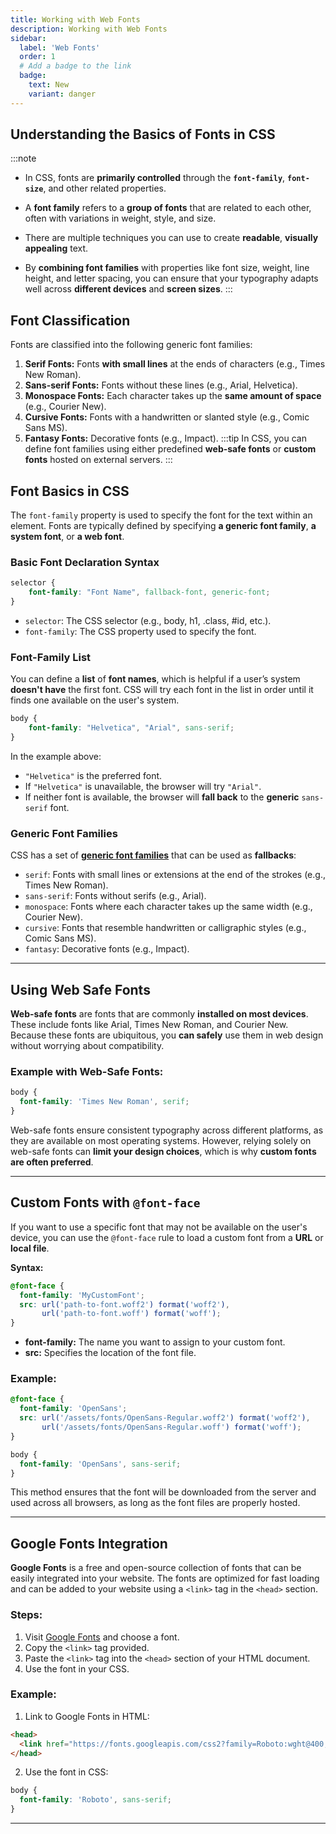 ```yaml
---
title: Working with Web Fonts
description: Working with Web Fonts
sidebar:
  label: 'Web Fonts'
  order: 1
  # Add a badge to the link
  badge:
    text: New
    variant: danger
---
```



## Understanding the Basics of Fonts in CSS

:::note
- In CSS, fonts are **primarily controlled** through the **`font-family`**, **`font-size`**, and other related properties. 

- A **font family** refers to a **group of fonts** that are related to each other, often with variations in weight, style, and size.

- There are multiple techniques you can use to create **readable**, **visually appealing** text. 

- By **combining font families** with properties like font size, weight, line height, and letter spacing, you can ensure that your typography adapts well across **different devices** and **screen sizes**.
:::

## Font Classification
Fonts are classified into the following generic font families:
1. **Serif Fonts:** Fonts **with small lines** at the ends of characters (e.g., Times New Roman).
2. **Sans-serif Fonts:** Fonts without these lines (e.g., Arial, Helvetica).
3. **Monospace Fonts:** Each character takes up the **same amount of space** (e.g., Courier New).
4. **Cursive Fonts:** Fonts with a handwritten or slanted style (e.g., Comic Sans MS).
5. **Fantasy Fonts:** Decorative fonts (e.g., Impact).
:::tip
In CSS, you can define font families using either predefined **web-safe fonts** or **custom fonts** hosted on external servers.
:::


## Font Basics in CSS

The `font-family` property is used to specify the font for the text within an element. Fonts are typically defined by specifying **a generic font family**,  **a system font**, or **a web font**.

### Basic Font Declaration Syntax

```css
selector {
    font-family: "Font Name", fallback-font, generic-font;
}
```
- `selector`: The CSS selector (e.g., body, h1, .class, #id, etc.).
- `font-family`: The CSS property used to specify the font.

### Font-Family List
You can define a **list** of **font names**, which is helpful if a user’s system **doesn't have** the first font. CSS will try each font in the list in order until it finds one available on the user's system.

```css
body {
    font-family: "Helvetica", "Arial", sans-serif;
}
```

In the example above:
- `"Helvetica"` is the preferred font.
- If `"Helvetica"` is unavailable, the browser will try `"Arial"`.
- If neither font is available, the browser will **fall back** to the **generic** `sans-serif` font.

### Generic Font Families
CSS has a set of **[generic font families](https://developer.mozilla.org/en-US/docs/Web/CSS/font-family)** that can be used as **fallbacks**:
- `serif`: Fonts with small lines or extensions at the end of the strokes (e.g., Times New Roman).
- `sans-serif`: Fonts without serifs (e.g., Arial).
- `monospace`: Fonts where each character takes up the same width (e.g., Courier New).
- `cursive`: Fonts that resemble handwritten or calligraphic styles (e.g., Comic Sans MS).
- `fantasy`: Decorative fonts (e.g., Impact).

---

## Using Web Safe Fonts

**Web-safe fonts** are fonts that are commonly **installed on most devices**. These include fonts like Arial, Times New Roman, and Courier New. Because these fonts are ubiquitous, you **can safely** use them in web design without worrying about compatibility.

### Example with Web-Safe Fonts:

```css
body {
  font-family: 'Times New Roman', serif;
}
```

Web-safe fonts ensure consistent typography across different platforms, as they are available on most operating systems. However, relying solely on web-safe fonts can **limit your design choices**, which is why **custom fonts are often preferred**.

---

## Custom Fonts with `@font-face`

If you want to use a specific font that may not be available on the user's device, you can use the `@font-face` rule to load a custom font from a **URL** or **local file**.

**Syntax:**

```css
@font-face {
  font-family: 'MyCustomFont';
  src: url('path-to-font.woff2') format('woff2'),
       url('path-to-font.woff') format('woff');
}
```

- **font-family:** The name you want to assign to your custom font.
- **src:** Specifies the location of the font file.

### Example:
```css
@font-face {
  font-family: 'OpenSans';
  src: url('/assets/fonts/OpenSans-Regular.woff2') format('woff2'),
       url('/assets/fonts/OpenSans-Regular.woff') format('woff');
}

body {
  font-family: 'OpenSans', sans-serif;
}
```

This method ensures that the font will be downloaded from the server and used across all browsers, as long as the font files are properly hosted.

---

## Google Fonts Integration

**Google Fonts** is a free and open-source collection of fonts that can be easily integrated into your website. The fonts are optimized for fast loading and can be added to your website using a `<link>` tag in the `<head>` section.

### Steps:
1. Visit [Google Fonts](https://fonts.google.com) and choose a font.
2. Copy the `<link>` tag provided.
3. Paste the `<link>` tag into the `<head>` section of your HTML document.
4. Use the font in your CSS.

### Example:

1. Link to Google Fonts in HTML:

```html
<head>
  <link href="https://fonts.googleapis.com/css2?family=Roboto:wght@400;700&display=swap" rel="stylesheet">
</head>
```

2. Use the font in CSS:

```css
body {
  font-family: 'Roboto', sans-serif;
}
```

---
